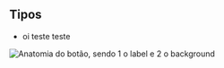 
## Tipos

- oi teste teste

<img
  src={button_anatomy}
  alt="Anatomia do botão, sendo 1 o label  e 2 o background"
/>
